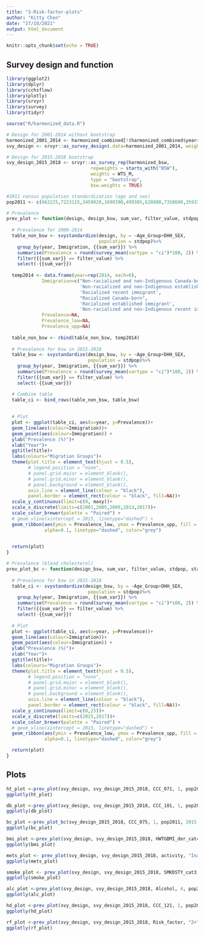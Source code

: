 ```yaml
---
title: "3-Risk-factor-plots"
author: "Kitty Chen"
date: "27/10/2021"
output: html_document
---
```


```r
knitr::opts_chunk$set(echo = TRUE)
```

## Survey design and function
```r
library(ggplot2)
library(dplyr)
library(cchsflow)
library(plotly)
library(srvyr)
library(survey)
library(tidyr)

source("R/harmonized_data.R")

# Design for 2001-2014 without bootstrap
harmonized_2001_2014 <- harmonized_combined[!(harmonized_combined$year==2015|harmonized_combined$year==2017),]
svy_design <- srvyr::as_survey_design(.data=harmonized_2001_2014, weights="WTS_M")

# Design for 2015-2018 bootstrap
svy_design_2015_2018 <- srvyr::as_survey_rep(harmonized_bsw,
                               repweights = starts_with("BSW"),
                               weights = WTS_M,
                               type = "bootstrap",
                               bsw.weights = TRUE)

#2011 census population standardization (age and sex)
pop2011 <- c(662225,7223115,3459020,1699390,499385,628080,7358600,3593260,1898090,848200)

```

```r
# Prevalence
prev_plot <- function(design, design_bsw, sum_var, filter_value, stdpop, startyear, maxy, title){
  
  # Prevalence for 2000-2014
  table_non_bsw <- svystandardize(design, by = ~Age_Group+DHH_SEX,
                                  population = stdpop)%>%
    group_by(year, Immigration, {{sum_var}}) %>%
    summarise(Prevalence = round(survey_mean(vartype = "ci")*100, 2)) %>%
    filter({{sum_var}} == filter_value) %>%
    select(-{{sum_var}})
  
  temp2014 <- data.frame(year=rep(2014, each=6),
             Immigration=c("Non-racialized and non-Indigenous Canada-born",
                           'Non-racialized and non-Indigenous established immigrant',
                           'Racialized recent immigrant',
                           "Racialized Canada-born",
                           'Racialized established immigrant',
                           'Non-racialized and non-Indigenous recent immigrant' ),
             Prevalence=NA,
             Prevalence_low=NA,
             Prevalence_upp=NA)
  
  table_non_bsw <- rbind(table_non_bsw, temp2014)
  
  # Prevalence for bsw in 2015-2018
  table_bsw <- svystandardize(design_bsw, by = ~Age_Group+DHH_SEX,
                              population = stdpop)%>%
    group_by(year, Immigration, {{sum_var}}) %>%
    summarise(Prevalence = round(survey_mean(vartype = "ci")*100, 2)) %>%
    filter({{sum_var}} == filter_value) %>%
    select(-{{sum_var}})

  # Combine table
  table_ci <- bind_rows(table_non_bsw, table_bsw)
  
  
  # Plot
  plot <- ggplot(table_ci, aes(x=year, y=Prevalence))+
  geom_line(aes(colour=Immigration))+
  geom_point(aes(colour=Immigration)) +
  ylab("Prevalence (%)")+
  xlab("Year")+
  ggtitle(title)+
  labs(colours="Migration Groups")+
  theme(plot.title = element_text(hjust = 0.5),
        # legend.position = "none",
        # panel.grid.major = element_blank(),
        # panel.grid.minor = element_blank(),
        # panel.background = element_blank(),
        axis.line = element_line(colour = "black"),
        panel.border = element_rect(colour = "black", fill=NA))+
  scale_y_continuous(limit=c(0, maxy))+
  scale_x_discrete(limits=c(2001,2005,2009,2013,2017))+
  scale_color_brewer(palette = "Paired") +
  # geom_vline(xintercept = 2015, linetype="dashed") +
  geom_ribbon(aes(ymin = Prevalence_low, ymax = Prevalence_upp, fill = Immigration),
              alpha=0.1, linetype="dashed", color="grey")
    

  return(plot)
}

# Prevalence (blood cholesterol)
prev_plot_bc <- function(design_bsw, sum_var, filter_value, stdpop, startyear, title){
  
  # Prevalence for bsw in 2015-2018
  table_ci <- svystandardize(design_bsw, by = ~Age_Group+DHH_SEX,
                              population = stdpop)%>%
    group_by(year, Immigration, {{sum_var}}) %>%
    summarise(Prevalence = round(survey_mean(vartype = "ci")*100, 2)) %>%
    filter({{sum_var}} == filter_value) %>%
    select(-{{sum_var}})
  
  # Plot
  plot <- ggplot(table_ci, aes(x=year, y=Prevalence))+
  geom_line(aes(colour=Immigration))+
  geom_point(aes(colour=Immigration)) +
  ylab("Prevalence (%)")+
  xlab("Year")+
  ggtitle(title)+
  labs(colours="Migration Groups")+
  theme(plot.title = element_text(hjust = 0.5),
        # legend.position = "none",
        # panel.grid.major = element_blank(),
        # panel.grid.minor = element_blank(),
        # panel.background = element_blank(),
        axis.line = element_line(colour = "black"),
        panel.border = element_rect(colour = "black", fill=NA))+
  scale_y_continuous(limit=c(0,25))+
  scale_x_discrete(limits=c(2015,2017))+
  scale_color_brewer(palette = "Paired") +
  # geom_vline(xintercept = 2015, linetype="dashed") +
  geom_ribbon(aes(ymin = Prevalence_low, ymax = Prevalence_upp, fill = Immigration),
              alpha=0.1, linetype="dashed", color="grey")

  return(plot)
}

```

## Plots 
```r
ht_plot <-prev_plot(svy_design, svy_design_2015_2018, CCC_071, 1, pop2011, 2001, 62,"Hypertension")
ggplotly(ht_plot)
```

```r
db_plot <-prev_plot(svy_design, svy_design_2015_2018, CCC_101, 1, pop2011, 2001, 25, "Diabetes")
ggplotly(db_plot)
```

```r
bc_plot <-prev_plot_bc(svy_design_2015_2018, CCC_075, 1, pop2011, 2015, "High blood cholesterol")
ggplotly(bc_plot)
```

```r
bmi_plot <-prev_plot(svy_design, svy_design_2015_2018, HWTGBMI_der_cat4, 4, pop2011, 25, "Obesity")
ggplotly(bmi_plot)
```

```r
mets_plot <- prev_plot(svy_design, svy_design_2015_2018, activity, "Inactive", pop2011, 2001, 62, "Physical inactivity")
ggplotly(mets_plot)
```

```r
smoke_plot <- prev_plot(svy_design, svy_design_2015_2018, SMKDSTY_cat3, 1, pop2011, 2001, 62, "Current smoker")
ggplotly(smoke_plot)
```

```r
alc_plot <-prev_plot(svy_design, svy_design_2015_2018, Alcohol, 4, pop2011, 2001, 25, "Heavy drinker")
ggplotly(alc_plot)
```

```r
hd_plot <-prev_plot(svy_design, svy_design_2015_2018, CCC_121, 1, pop2011, 2001, 25, "Heart disease")
ggplotly(hd_plot)  
```

```r
rf_plot <-prev_plot(svy_design, svy_design_2015_2018, Risk_factor, "2+", pop2011, 2001, "2+ risk factors")
ggplotly(rf_plot)
```
